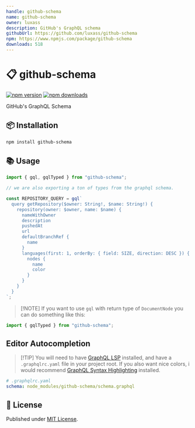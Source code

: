 ```yaml
---
handle: github-schema
name: github-schema
owner: luxass
description: GitHub's GraphQL schema
githubUrl: https://github.com/luxass/github-schema
npm: https://www.npmjs.com/package/github-schema
downloads: 518
---
```


# 📋 github-schema

[![npm version][npm-version-src]][npm-version-href]
[![npm downloads][npm-downloads-src]][npm-downloads-href]

GitHub's GraphQL Schema

## 📦 Installation

```sh
npm install github-schema
```

## 📚 Usage

```ts
import { gql, gqlTyped } from "github-schema";

// we are also exporting a ton of types from the graphql schema.

const REPOSITORY_QUERY = gql`
  query getRepository($owner: String!, $name: String!) {
    repository(owner: $owner, name: $name) {
      nameWithOwner
      description
      pushedAt
      url
      defaultBranchRef {
        name
      }
      languages(first: 1, orderBy: { field: SIZE, direction: DESC }) {
        nodes {
          name
          color
        }
      }
    }
  }
`;
```

> \[!NOTE]
> If you want to use `gql` with return type of `DocumentNode` you can do something like this:

```ts
import { gqlTyped } from "github-schema";
```

## Editor Autocompletion

> \[!TIP]
> You will need to have [GraphQL LSP](https://marketplace.visualstudio.com/items?itemName=GraphQL.vscode-graphql) installed, and have a `.graphqlrc.yaml` file in your project root.
> If you also want nice colors, i would recommend [GraphQL Syntax Highlighting](https://marketplace.visualstudio.com/items?itemName=GraphQL.vscode-graphql-syntax) installed.

```yaml
# .graphqlrc.yaml
schema: node_modules/github-schema/schema.graphql
```

## 📄 License

Published under [MIT License](https://github.com/luxass/github-schema/blob/main/LICENSE).

[npm-version-src]: https://img.shields.io/npm/v/github-schema?style=flat&colorA=18181B&colorB=4169E1

[npm-version-href]: https://npmjs.com/package/github-schema

[npm-downloads-src]: https://img.shields.io/npm/dm/github-schema?style=flat&colorA=18181B&colorB=4169E1

[npm-downloads-href]: https://npmjs.com/package/github-schema
